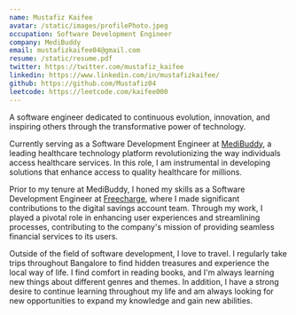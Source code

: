 ```yaml
---
name: Mustafiz Kaifee
avatar: /static/images/profilePhoto.jpeg
occupation: Software Development Engineer
company: MediBuddy
email: mustafizkaifee04@gmail.com
resume: /static/resume.pdf
twitter: https://twitter.com/mustafiz_kaifee
linkedin: https://www.linkedin.com/in/mustafizkaifee/
github: https://github.com/Mustafiz04
leetcode: https://leetcode.com/kaifee000
---
```


A software engineer dedicated to continuous evolution, innovation, and inspiring others through the transformative power of technology.

Currently serving as a Software Development Engineer at [MediBuddy](https://www.medibuddy.in/), a leading healthcare technology platform revolutionizing the way individuals access healthcare services. In this role, I am instrumental in developing solutions that enhance access to quality healthcare for millions.

Prior to my tenure at MediBuddy, I honed my skills as a Software Development Engineer at [Freecharge](https://freecharge.in/), where I made significant contributions to the digital savings account team. Through my work, I played a pivotal role in enhancing user experiences and streamlining processes, contributing to the company's mission of providing seamless financial services to its users.

Outside of the field of software development, I love to travel. I regularly take trips throughout Bangalore to find hidden treasures and experience the local way of life. I find comfort in reading books, and I'm always learning new things about different genres and themes. In addition, I have a strong desire to continue learning throughout my life and am always looking for new opportunities to expand my knowledge and gain new abilities.
